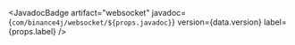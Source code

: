 
<JavadocBadge
  artifact="websocket"
  javadoc={`com/binance4j/websocket/${props.javadoc}`}
  version={data.version}
  label={props.label}
/>

